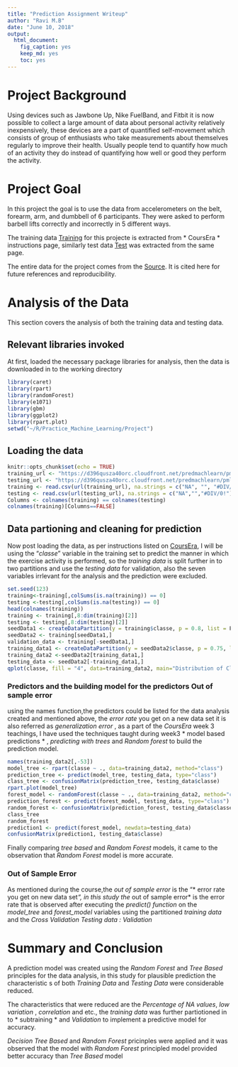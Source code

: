 ---
title: "Prediction Assignment Writeup"
author: "Ravi M.B"
date: "June 10, 2018"
output: 
  html_document: 
    fig_caption: yes
    keep_md: yes
    toc: yes
---
# Project Background

Using devices such as Jawbone Up, Nike FuelBand, and Fitbit it is now possible to collect a large amount of data about personal activity relatively inexpensively, these devices are a part of quantified self-movement which consists of group of enthusiasts who take measurements about themselves regularly to improve their health. Usually people tend to quantify how much of an activity they do instead of quantifying how well or good they perform the activity. 

# Project Goal

In this project the goal is to use the data from accelerometers on the belt, forearm, arm, and dumbbell of 6 participants. They were asked to perform barbell lifts correctly and incorrectly in 5 different ways.

The training data [Training](https://d396qusza40orc.cloudfront.net/predmachlearn/pml-training.csv) for this projecte is extracted from * CoursEra * instructions page, similarly test data [Test](https://d396qusza40orc.cloudfront.net/predmachlearn/pml-testing.csv) was extracted from the same page.

The entire data for the project comes from the [Source]( http://web.archive.org/web/20161224072740/http:/groupware.les.inf.puc-rio.br/har). It is cited here for future references and reproducibility.

# Analysis of the Data

This section covers the analysis of both the training data and testing data.

## Relevant libraries invoked
At first, loaded the necessary package libraries for analysis, then the data is downloaded in to the working directory
```{r Data Load, echo=TRUE}
library(caret)
library(rpart)
library(randomForest)
library(e1071)
library(gbm)
library(ggplot2)
library(rpart.plot)
setwd("~/R/Practice_Machine_Learning/Project")
```

## Loading the data 

```{r setup, include=FALSE}
knitr::opts_chunk$set(echo = TRUE)
training_url <- "https://d396qusza40orc.cloudfront.net/predmachlearn/pml-training.csv"
testing_url <- "https://d396qusza40orc.cloudfront.net/predmachlearn/pml-testing.csv"
training <- read.csv(url(training_url), na.strings = c("NA", "", "#DIV/0!"))
testing <- read.csv(url(testing_url), na.strings = c("NA","","#DIV/0!"))
Columns <- colnames(training) == colnames(testing)
colnames(training)[Columns==FALSE]
```

## Data partioning and cleaning for prediction
Now post loading the data, as per instructions listed on [CoursEra](https://www.coursera.org/learn/practical-machine-learning/peer/R43St/prediction-assignment-writeup), I will be using the "*classe*" variable in the training set to predict the manner in which the exercise activity is performed, so the *training data* is split further in to two partitions and use the *testing data * for validation, also the seven variables irrlevant for the analysis and the prediction were excluded. 

```{r Data Partitioning, echo=TRUE}
set.seed(123) 
training<-training[,colSums(is.na(training)) == 0]
testing <-testing[,colSums(is.na(testing)) == 0]
head(colnames(training))
training <- training[,8:dim(training)[2]]
testing <- testing[,8:dim(testing)[2]]
seedData1 <- createDataPartition(y = training$classe, p = 0.8, list = F)
seedData2 <- training[seedData1,]
validation_data <- training[-seedData1,]
training_data1 <- createDataPartition(y = seedData2$classe, p = 0.75, list = F)
training_data2 <-seedData2[training_data1,]
testing_data <- seedData2[-training_data1,]
qplot(classe, fill = "4", data=training_data2, main="Distribution of Classe Variable")
```

### Predictors and the building model for the predictors Out of sample error

using the names function,the predictors could be listed for the data analysis created and mentioned above, the *error rate* you get on a new data set it is also referred as *generalization error* , as a part of the *CoursEra* week 3 teachings, I have used the techniques taught during week3  * model based predictions * ,  *predicting with trees* and *Random forest* to build the prediction model.

```{r Predictors, echo=TRUE}
names(training_data2[,-53])
model_tree <- rpart(classe ~ ., data=training_data2, method="class")
prediction_tree <- predict(model_tree, testing_data, type="class")
class_tree <- confusionMatrix(prediction_tree, testing_data$classe)
rpart.plot(model_tree)
forest_model <- randomForest(classe ~ ., data=training_data2, method="class")
prediction_forest <- predict(forest_model, testing_data, type="class")
random_forest <- confusionMatrix(prediction_forest, testing_data$classe)
class_tree
random_forest
prediction1 <- predict(forest_model, newdata=testing_data)
confusionMatrix(prediction1, testing_data$classe)
```
Finally comparing *tree based* and *Random Forest* models, it came to the observation that *Random Forest* model is more accurate.

### Out of Sample Error 

As mentioned during the course,the *out of sample error* is the "* error rate you get on new data set*", in this study the *out of sample error* is the error rate that is observed after executing the *predict() function* on the *model_tree* and *forest_model* variables using the partitioned *training data* and the *Cross Validation Testing data : Validation*  


# Summary and Conclusion

A prediction model was created using the *Random Forest* and *Tree Based* principles for the data analysis, in this study for plausible prediction the characteristic s of both *Training Data* and *Testing Data* were considerable reduced.

The characteristics that were reduced are the  *Percentage of NA values*, *low variation* , *correlation * and etc., the *training data* was further partiotioned in to * subtraining * and *Validation* to implement a  predictive model for accuracy. 



*Decision Tree Based* and *Random Forest* pricinples were applied and it was observed that the model with *Random Forest* principled model provided better accuracy than *Tree Based* model





